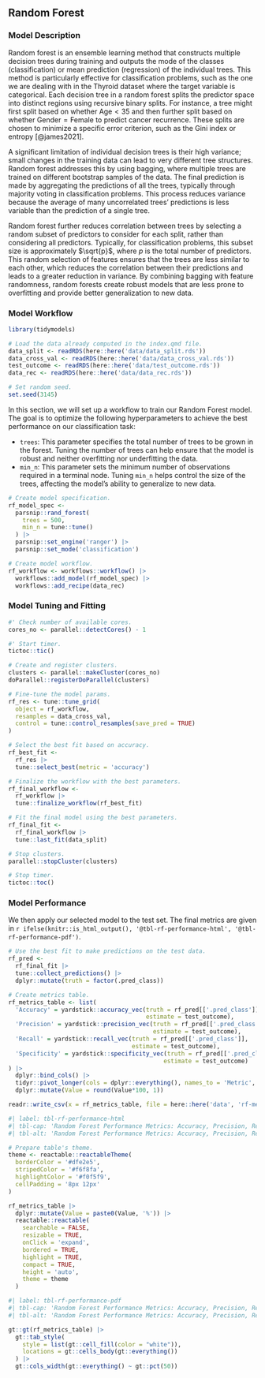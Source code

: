 ## Random Forest

### Model Description

Random forest is an ensemble learning method that constructs multiple decision trees during training and outputs the mode of the classes (classification) or mean prediction (regression) of the individual trees. This method is particularly effective for classification problems, such as the one we are dealing with in the Thyroid dataset where the target variable is categorical. Each decision tree in a random forest splits the predictor space into distinct regions using recursive binary splits. For instance, a tree might first split based on whether $\text{Age}<35$ and then further split based on whether $\text{Gender}=\text{Female}$ to predict cancer recurrence. These splits are chosen to minimize a specific error criterion, such as the Gini index or entropy [@james2021].

A significant limitation of individual decision trees is their high variance; small changes in the training data can lead to very different tree structures. Random forest addresses this by using bagging, where multiple trees are trained on different bootstrap samples of the data. The final prediction is made by aggregating the predictions of all the trees, typically through majority voting in classification problems. This process reduces variance because the average of many uncorrelated trees' predictions is less variable than the prediction of a single tree.

Random forest further reduces correlation between trees by selecting a random subset of predictors to consider for each split, rather than considering all predictors. Typically, for classification problems, this subset size is approximately $\sqrt{p}$, where $p$ is the total number of predictors. This random selection of features ensures that the trees are less similar to each other, which reduces the correlation between their predictions and leads to a greater reduction in variance. By combining bagging with feature randomness, random forests create robust models that are less prone to overfitting and provide better generalization to new data.

### Model Workflow

```r

library(tidymodels)

# Load the data already computed in the index.qmd file.
data_split <- readRDS(here::here('data/data_split.rds'))
data_cross_val <- readRDS(here::here('data/data_cross_val.rds'))
test_outcome <- readRDS(here::here('data/test_outcome.rds'))
data_rec <- readRDS(here::here('data/data_rec.rds'))

# Set random seed.
set.seed(3145)

```

In this section, we will set up a workflow to train our Random Forest model. The goal is to optimize the following hyperparameters to achieve the best performance on our classification task:

- `trees`: This parameter specifies the total number of trees to be grown in the forest. Tuning the number of trees can help ensure that the model is robust and neither overfitting nor underfitting the data.
- `min_n`: This parameter sets the minimum number of observations required in a terminal node. Tuning `min_n` helps control the size of the trees, affecting the model's ability to generalize to new data.

```r

# Create model specification.
rf_model_spec <- 
  parsnip::rand_forest(
    trees = 500,
    min_n = tune::tune()
  ) |>
  parsnip::set_engine('ranger') |>
  parsnip::set_mode('classification')

# Create model workflow.
rf_workflow <- workflows::workflow() |>
  workflows::add_model(rf_model_spec) |>
  workflows::add_recipe(data_rec)

```

### Model Tuning and Fitting

```r

#' Check number of available cores.
cores_no <- parallel::detectCores() - 1

#' Start timer.
tictoc::tic()

# Create and register clusters.
clusters <- parallel::makeCluster(cores_no)
doParallel::registerDoParallel(clusters)

# Fine-tune the model params.
rf_res <- tune::tune_grid(
  object = rf_workflow,
  resamples = data_cross_val,
  control = tune::control_resamples(save_pred = TRUE)
)

# Select the best fit based on accuracy.
rf_best_fit <- 
  rf_res |> 
  tune::select_best(metric = 'accuracy')

# Finalize the workflow with the best parameters.
rf_final_workflow <- 
  rf_workflow |>
  tune::finalize_workflow(rf_best_fit)

# Fit the final model using the best parameters.
rf_final_fit <- 
  rf_final_workflow |> 
  tune::last_fit(data_split)

# Stop clusters.
parallel::stopCluster(clusters)

# Stop timer.
tictoc::toc()

```

### Model Performance

We then apply our selected model to the test set. The final metrics are given in `r ifelse(knitr::is_html_output(), '@tbl-rf-performance-html', '@tbl-rf-performance-pdf')`.

```r

# Use the best fit to make predictions on the test data.
rf_pred <- 
  rf_final_fit |> 
  tune::collect_predictions() |>
  dplyr::mutate(truth = factor(.pred_class))

```

```r

# Create metrics table.
rf_metrics_table <- list(
  'Accuracy' = yardstick::accuracy_vec(truth = rf_pred[['.pred_class']],
                                       estimate = test_outcome),
  'Precision' = yardstick::precision_vec(truth = rf_pred[['.pred_class']],
                                         estimate = test_outcome),
  'Recall' = yardstick::recall_vec(truth = rf_pred[['.pred_class']],
                                   estimate = test_outcome),
  'Specificity' = yardstick::specificity_vec(truth = rf_pred[['.pred_class']],
                                            estimate = test_outcome)
) |>
  dplyr::bind_cols() |>
  tidyr::pivot_longer(cols = dplyr::everything(), names_to = 'Metric', values_to = 'Value') |>
  dplyr::mutate(Value = round(Value*100, 1))

readr::write_csv(x = rf_metrics_table, file = here::here('data', 'rf-metrics.csv'))
```

::: {.content-visible when-format="html"}
```r
#| label: tbl-rf-performance-html
#| tbl-cap: 'Random Forest Performance Metrics: Accuracy, Precision, Recall, and Specificity.'
#| tbl-alt: 'Random Forest Performance Metrics: Accuracy, Precision, Recall, and Specificity.'

# Prepare table's theme.
theme <- reactable::reactableTheme(
  borderColor = '#dfe2e5',
  stripedColor = '#f6f8fa',
  highlightColor = '#f0f5f9',
  cellPadding = '8px 12px'
)

rf_metrics_table |>
  dplyr::mutate(Value = paste0(Value, '%')) |>
  reactable::reactable(
    searchable = FALSE,
    resizable = TRUE,
    onClick = 'expand',
    bordered = TRUE,
    highlight = TRUE,
    compact = TRUE,
    height = 'auto',
    theme = theme
  )
```
:::

::: {.content-visible when-format="pdf"}
```r
#| label: tbl-rf-performance-pdf
#| tbl-cap: 'Random Forest Performance Metrics: Accuracy, Precision, Recall, and Specificity.'
#| tbl-alt: 'Random Forest Performance Metrics: Accuracy, Precision, Recall, and Specificity.'

gt::gt(rf_metrics_table) |>
  gt::tab_style(
    style = list(gt::cell_fill(color = "white")),
    locations = gt::cells_body(gt::everything())
  ) |>
  gt::cols_width(gt::everything() ~ gt::pct(50))

```
:::